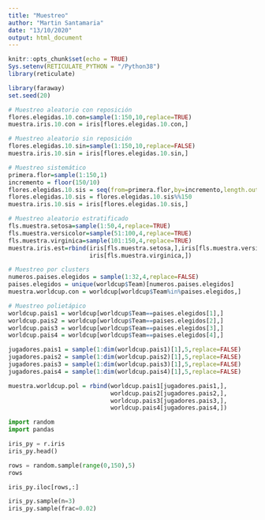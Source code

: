 ```yaml
---
title: "Muestreo"
author: "Martin Santamaria"
date: "13/10/2020"
output: html_document
---
```


```r
knitr::opts_chunk$set(echo = TRUE)
Sys.setenv(RETICULATE_PYTHON = "/Python38")
library(reticulate)
```

```r
library(faraway)
set.seed(20)

# Muestreo aleatorio con reposición
flores.elegidas.10.con=sample(1:150,10,replace=TRUE)
muestra.iris.10.con = iris[flores.elegidas.10.con,]

# Muestreo aleatorio sin reposición
flores.elegidas.10.sin=sample(1:150,10,replace=FALSE)
muestra.iris.10.sin = iris[flores.elegidas.10.sin,] 

# Muestreo sistemático
primera.flor=sample(1:150,1)
incremento = floor(150/10)
flores.elegidas.10.sis = seq(from=primera.flor,by=incremento,length.out=10)
flores.elegidas.10.sis = flores.elegidas.10.sis%%150
muestra.iris.10.sis = iris[flores.elegidas.10.sis,]

# Muestreo aleatorio estratificado
fls.muestra.setosa=sample(1:50,4,replace=TRUE) 
fls.muestra.versicolor=sample(51:100,4,replace=TRUE) 
fls.muestra.virginica=sample(101:150,4,replace=TRUE) 
muestra.iris.est=rbind(iris[fls.muestra.setosa,],iris[fls.muestra.versicolor,],
                       iris[fls.muestra.virginica,])

# Muestreo por clusters
numeros.paises.elegidos = sample(1:32,4,replace=FALSE) 
paises.elegidos = unique(worldcup$Team)[numeros.paises.elegidos]
muestra.worldcup.con = worldcup[worldcup$Team%in%paises.elegidos,]

# Muestreo polietápico
worldcup.pais1 = worldcup[worldcup$Team==paises.elegidos[1],]
worldcup.pais2 = worldcup[worldcup$Team==paises.elegidos[2],]
worldcup.pais3 = worldcup[worldcup$Team==paises.elegidos[3],]
worldcup.pais4 = worldcup[worldcup$Team==paises.elegidos[4],]

jugadores.pais1 = sample(1:dim(worldcup.pais1)[1],5,replace=FALSE)
jugadores.pais2 = sample(1:dim(worldcup.pais2)[1],5,replace=FALSE)
jugadores.pais3 = sample(1:dim(worldcup.pais3)[1],5,replace=FALSE)
jugadores.pais4 = sample(1:dim(worldcup.pais4)[1],5,replace=FALSE)

muestra.worldcup.pol = rbind(worldcup.pais1[jugadores.pais1,],
                             worldcup.pais2[jugadores.pais2,],
                             worldcup.pais3[jugadores.pais3,],
                             worldcup.pais4[jugadores.pais4,])
```

```python
import random
import pandas

iris_py = r.iris
iris_py.head()

rows = random.sample(range(0,150),5)
rows

iris_py.iloc[rows,:]

iris_py.sample(n=3)
iris_py.sample(frac=0.02)
```
